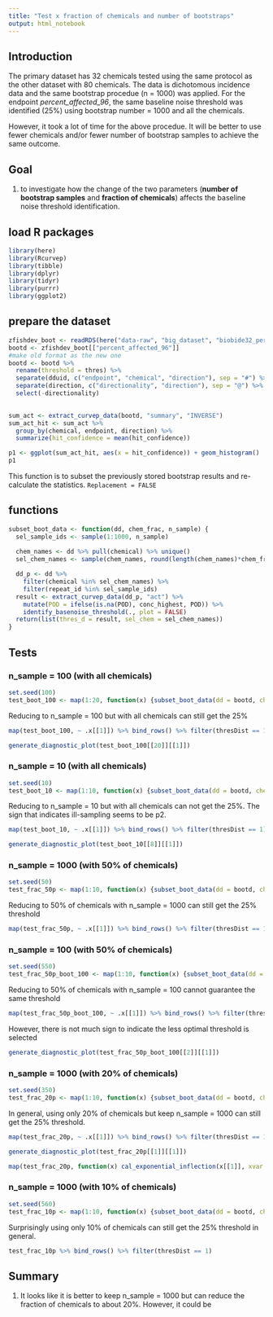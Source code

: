 ```yaml
---
title: "Test x fraction of chemicals and number of bootstraps"
output: html_notebook
---
```


## Introduction

The primary dataset has 32 chemicals tested using the same protocol as the other dataset with 80 chemicals. 
The data is dichotomous incidence data and the same bootstrap procedue (n = 1000) was applied. 
For the endpoint *percent_affected_96*, the same baseline noise threshold was identified (25%) using bootstrap number = 1000 and all the chemicals. 

However, it took a lot of time for the above procedue. It will be better to use fewer chemicals and/or fewer number of bootstrap samples to achieve the same outcome. 

## Goal

1. to investigate how the change of the two parameters (**number of bootstrap samples** and **fraction of chemicals**) affects the baseline noise threshold identification. 


## load R packages

```r
library(here)
library(Rcurvep)
library(tibble)
library(dplyr)
library(tidyr)
library(purrr)
library(ggplot2)
```


## prepare the dataset

```r
zfishdev_boot <- readRDS(here("data-raw", "big_dataset", "biobide32_percent_boot_1000.rds"))
bootd <- zfishdev_boot[["percent_affected_96"]]
#make old format as the new one
bootd <- bootd %>%
  rename(threshold = thres) %>%
  separate(dduid, c("endpoint", "chemical", "direction"), sep = "#") %>%
  separate(direction, c("directionality", "direction"), sep = "@") %>%
  select(-directionality)
  
```


```r
sum_act <- extract_curvep_data(bootd, "summary", "INVERSE")
sum_act_hit <- sum_act %>% 
  group_by(chemical, endpoint, direction) %>% 
  summarize(hit_confidence = mean(hit_confidence))

p1 <- ggplot(sum_act_hit, aes(x = hit_confidence)) + geom_histogram()
p1
```


This function is to subset the previously stored bootstrap results and re-calculate the statistics. `Replacement = FALSE`

## functions

```r
subset_boot_data <- function(dd, chem_frac, n_sample) {
  sel_sample_ids <- sample(1:1000, n_sample)
  
  chem_names <- dd %>% pull(chemical) %>% unique()
  sel_chem_names <- sample(chem_names, round(length(chem_names)*chem_frac))

  dd_p <- dd %>% 
    filter(chemical %in% sel_chem_names) %>% 
    filter(repeat_id %in% sel_sample_ids)
  result <- extract_curvep_data(dd_p, "act") %>% 
    mutate(POD = ifelse(is.na(POD), conc_highest, POD)) %>%
    identify_basenoise_threshold(., plot = FALSE)
  return(list(thres_d = result, sel_chem = sel_chem_names))
}
```

## Tests
### n_sample = 100 (with all chemicals)

```r
set.seed(100)
test_boot_100 <- map(1:20, function(x) {subset_boot_data(dd = bootd, chem_frac = 1, n_sample = 100)})
```

Reducing to n_sample = 100 but with all chemicals can still get the 25% 

```r
map(test_boot_100, ~ .x[[1]]) %>% bind_rows() %>% filter(thresDist == 1)
```

```r
generate_diagnostic_plot(test_boot_100[[20]][[1]])

```


### n_sample = 10 (with all chemicals)

```r
set.seed(10)
test_boot_10 <- map(1:10, function(x) {subset_boot_data(dd = bootd, chem_frac = 1, n_sample = 10)})
```

Reducing to n_sample = 10 but with all chemicals can not get the 25%. The sign that indicates ill-sampling seems to be p2. 


```r
map(test_boot_10, ~ .x[[1]]) %>% bind_rows() %>% filter(thresDist == 1)

```

```r
generate_diagnostic_plot(test_boot_10[[8]][[1]])
```

### n_sample = 1000 (with 50% of chemicals)

```r
set.seed(50)
test_frac_50p <- map(1:10, function(x) {subset_boot_data(dd = bootd, chem_frac = 0.5, n_sample = 1000)})
```

Reducing to 50% of chemicals with n_sample = 1000 can still get the 25% threshold

```r
map(test_frac_50p, ~ .x[[1]]) %>% bind_rows() %>% filter(thresDist == 1)

```


### n_sample = 100 (with 50% of chemicals)


```r
set.seed(550)
test_frac_50p_boot_100 <- map(1:10, function(x) {subset_boot_data(dd = bootd, chem_frac = 0.5, n_sample = 100)})
```

Reducing to 50% of chemicals with n_sample = 100 cannot guarantee the same threshold


```r
map(test_frac_50p_boot_100, ~ .x[[1]]) %>% bind_rows() %>% filter(thresDist == 1)

```

However, there is not much sign to indicate the less optimal threshold is selected

```r

generate_diagnostic_plot(test_frac_50p_boot_100[[2]][[1]])

```


### n_sample = 1000 (with 20% of chemicals)

```r
set.seed(350)
test_frac_20p <- map(1:10, function(x) {subset_boot_data(dd = bootd, chem_frac = 0.2, n_sample = 1000)})
```

In general, using only 20% of chemicals but keep n_sample = 1000 can still get the 25% threshold.

```r
map(test_frac_20p, ~ .x[[1]]) %>% bind_rows() %>% filter(thresDist == 1)

```

```r
generate_diagnostic_plot(test_frac_20p[[1]][[1]])

```

```r
map(test_frac_20p, function(x) cal_exponential_inflection(x[[1]], xvar = "threshold", yvar = "pooled_variance", p2 = 19))
```



### n_sample = 1000 (with 10% of chemicals)

```r
set.seed(560)
test_frac_10p <- map(1:10, function(x) {subset_boot_data(dd = bootd, chem_frac = 0.1, n_sample = 1000)})
```

Surprisingly using only 10% of chemicals can still get the 25% threshold in general. 

```r
test_frac_10p %>% bind_rows() %>% filter(thresDist == 1)

```

## Summary

1. It looks like it is better to keep n_sample = 1000 but can reduce the fraction of chemicals to about 20%. However, it could be  
